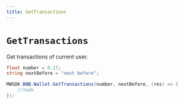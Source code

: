 ```yaml
---
title: GetTransactions
---
```


# `GetTransactions`

Get transactions of current user.
```csharp
float number = 0.1f;
string nextBefore = "next before";

MWSDK.BNB.Wallet.GetTransactions(number, nextBefore, (res) => {
    //todo
});
```